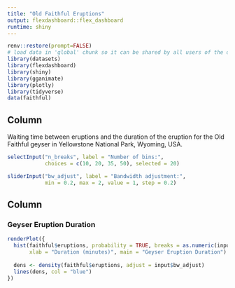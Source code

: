 ```yaml
---
title: "Old Faithful Eruptions"
output: flexdashboard::flex_dashboard
runtime: shiny
---
```


```r
renv::restore(prompt=FALSE)
# load data in 'global' chunk so it can be shared by all users of the dashboard
library(datasets)
library(flexdashboard)
library(shiny)
library(gganimate)
library(plotly)
library(tidyverse)
data(faithful)

```

Column {.sidebar}
-----------------------------------------------------------------------

Waiting time between eruptions and the duration of the eruption for the
Old Faithful geyser in Yellowstone National Park, Wyoming, USA.

```r
selectInput("n_breaks", label = "Number of bins:",
            choices = c(10, 20, 35, 50), selected = 20)

sliderInput("bw_adjust", label = "Bandwidth adjustment:",
            min = 0.2, max = 2, value = 1, step = 0.2)
```

Column
-----------------------------------------------------------------------

### Geyser Eruption Duration

```r
renderPlot({
  hist(faithful$eruptions, probability = TRUE, breaks = as.numeric(input$n_breaks),
       xlab = "Duration (minutes)", main = "Geyser Eruption Duration")
  
  dens <- density(faithful$eruptions, adjust = input$bw_adjust)
  lines(dens, col = "blue")
})
```
